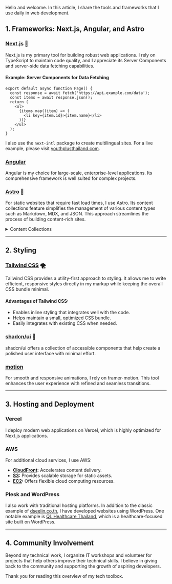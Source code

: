 
<Cover
  src="/post/stack/cover.png"
  alt="My tech stack overview"
  caption="Tools and technologies I use daily"
/>

Hello and welcome. In this article, I share the tools and frameworks that I use daily in web development.

## 1. Frameworks: Next.js, Angular, and Astro

### [Next.js](https://nextjs.org/) 🗽
Next.js is my primary tool for building robust web applications. I rely on TypeScript to maintain code quality, and I appreciate its Server Components and server-side data fetching capabilities.

#### Example: Server Components for Data Fetching
```tsx
export default async function Page() {
  const response = await fetch('https://api.example.com/data');
  const items = await response.json();
  return (
    <ul>
      {items.map((item) => (
        <li key={item.id}>{item.name}</li>
      ))}
    </ul>
  );
}
```

I also use the `next-intl` package to create multilingual sites. For a live example, please visit [youthplusthailand.com](https://youthplusthailand.com).

### [Angular](https://angular.dev/)
Angular is my choice for large-scale, enterprise-level applications. Its comprehensive framework is well suited for complex projects.

### [Astro](https://astro.build/) 💫
For static websites that require fast load times, I use Astro. Its content collections feature simplifies the management of various content types such as Markdown, MDX, and JSON. This approach streamlines the process of building content-rich sites.

<details className="mb-1 -mt-2">
<summary className="text-zinc-500 text-[15px] mb-2 hover:cursor-pointer">Content Collections</summary>

Astro's content collections allow me to organize and validate data efficiently. By specifying expected file types and structures, I can ensure that all content is consistent and well-managed.
</details>

---

## 2. Styling

### [Tailwind CSS](https://tailwindcss.com/) 🌪️
Tailwind CSS provides a utility-first approach to styling. It allows me to write efficient, responsive styles directly in my markup while keeping the overall CSS bundle minimal.

#### Advantages of Tailwind CSS:
- Enables inline styling that integrates well with the code.
- Helps maintain a small, optimized CSS bundle.
- Easily integrates with existing CSS when needed.

### [shadcn/ui](https://ui.shadcn.com/) 🗿
shadcn/ui offers a collection of accessible components that help create a polished user interface with minimal effort.

### [motion](https://motion.dev/)
For smooth and responsive animations, I rely on framer-motion. This tool enhances the user experience with refined and seamless transitions.

---

## 3. Hosting and Deployment

### Vercel
I deploy modern web applications on Vercel, which is highly optimized for Next.js applications.

### AWS
For additional cloud services, I use AWS:
- **[CloudFront](https://aws.amazon.com/cloudfront/):** Accelerates content delivery.
- **[S3](https://aws.amazon.com/s3/):** Provides scalable storage for static assets.
- **[EC2](https://aws.amazon.com/ec2/):** Offers flexible cloud computing resources.

### Plesk and WordPress
I also work with traditional hosting platforms. In addition to the classic example of [dseelin.co.th](https://dseelin.co.th), I have developed websites using WordPress. One notable example is [QL Healthcare Thailand](https://qlhealthcarethailand.com/), which is a healthcare-focused site built on WordPress.

---

## 4. Community Involvement

Beyond my technical work, I organize IT workshops and volunteer for projects that help others improve their technical skills. I believe in giving back to the community and supporting the growth of aspiring developers.

Thank you for reading this overview of my tech toolbox.
